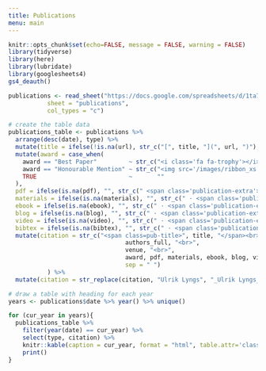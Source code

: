 ```yaml
---
title: Publications
menu: main
---
```


```r
knitr::opts_chunk$set(echo=FALSE, message = FALSE, warning = FALSE)
library(tidyverse)
library(here)
library(lubridate)
library(googlesheets4)
gs4_deauth()

publications <- read_sheet("https://docs.google.com/spreadsheets/d/1ta71CAGkcLqm-W1UdVRA_JJSddWV2TsrRZsCnQlmOis/edit?usp=sharing",
           sheet = "publications",
           col_types = "c")
```

<div class="row publications-page">

<div class="col-sm-2"></div>

<div class="col-sm-9">
```r
# create the table data
publications_table <- publications %>%
  arrange(desc(date), type) %>%
  mutate(title = ifelse(!is.na(url), str_c("[", title, "](", url, ")"), title)) %>% #turn title into link
  mutate(award = case_when(
    award == "Best Paper"         ~ str_c("<i class='fa fa-trophy'></i><em> ", award, "</em> ·"),
    award == "Honourable Mention" ~ str_c("<img src='/images/ribbon_xs.png' style='height: 1em;'><em> ", award, "</em> ·"),
    TRUE                          ~       ""
  ),
  pdf = ifelse(is.na(pdf), "", str_c(" <span class='publication-extra'>[pdf](", pdf, ")</span>")),
  materials = ifelse(is.na(materials), "", str_c(" · <span class='publication-extra'>[materials](", materials, ")</span>")), 
  ebook = ifelse(is.na(ebook), "", str_c(" · <span class='publication-extra'>[e-book](", ebook, ")</span>")),
  blog = ifelse(is.na(blog), "", str_c(" · <span class='publication-extra'>[blog](", blog, ")</span>")),
  video = ifelse(is.na(video), "", str_c(" · <span class='publication-extra'>[video](", video, ")</span>")),
  bibtex = ifelse(is.na(bibtex), "", str_c(" · <span class='publication-extra'>[bibtex](", bibtex, ")</span>"))) %>% 
  mutate(citation = str_c("<span class=pub-title>", title, "</span><br>", 
                                 authors_full, "<br>",
                                 venue, "<br>",
                                 award, pdf, materials, ebook, blog, video, bibtex,
                                 sep = " ")
           ) %>%          
  mutate(citation = str_replace(citation, "Ulrik Lyngs", "_Ulrik Lyngs_")) # make my name bold

```

```r
# draw a table with heading for each year
years <- publications$date %>% year() %>% unique()

for (cur_year in years){
  publications_table %>% 
    filter(year(date) == cur_year) %>% 
    select(type, citation) %>%
    knitr::kable(caption = cur_year, format = "html", table.attr='class="table-responsive"', escape = FALSE) %>%
    print()
} 
```
</div>

<div class="col-sm-1"></div>

<!-- close publications page --> 
</div>